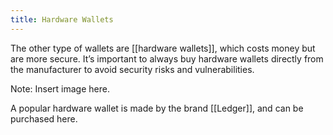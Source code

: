 ```yaml
---
title: Hardware Wallets
---
```


The other type of wallets are [[hardware wallets]], which costs money but are more secure. It’s important to always buy hardware wallets directly from the manufacturer to avoid security risks and vulnerabilities.

Note: Insert image here.

A popular hardware wallet is made by the brand [[Ledger]], and can be purchased here. 
